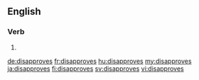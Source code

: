 ==English==

===Verb===
{{head|en}}

# {{en-third-person singular of|disapprove}}

[[de:disapproves]]
[[fr:disapproves]]
[[hu:disapproves]]
[[my:disapproves]]
[[ja:disapproves]]
[[fi:disapproves]]
[[sv:disapproves]]
[[vi:disapproves]]